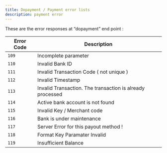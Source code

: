 ```yaml
---
title: Dopayment / Payment error lists
description: payment error
---
```


These are the error responses at “dopayment” end point :

| Error Code | Description                                               |
| ---------- | --------------------------------------------------------- |
| `109`      | Incomplete parameter                                      |
| `110`      | Invalid Bank ID                                           |
| `111`      | Invalid Transaction Code ( not unique )                   |
| `112`      | Invalid Timestamp                                         |
| `113`      | Invalid Transaction. The transaction is already processed |
| `114`      | Active bank account is not found                          |
| `115`      | Invalid Key / Merchant code                               |
| `116`      | Bank is under maintenance                                 |
| `117`      | Server Error for this payout method !                     |
| `118`      | Format Key Paramater Invalid                              |
| `119`      | Insufficient Balance                                      |
